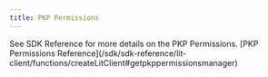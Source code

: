 ```yaml
---
title: PKP Permissions
---
```


<Tip>
  See SDK Reference for more details on the PKP Permissions. [PKP Permissions
  Reference](/sdk/sdk-reference/lit-client/functions/createLitClient#getpkppermissionsmanager)
</Tip>

